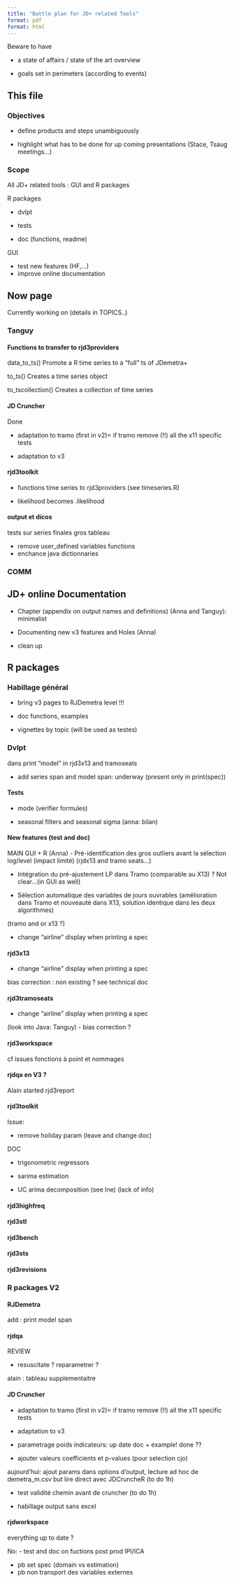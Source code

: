 ```yaml
---
title: "Battle plan for JD+ related Tools"
format: pdf
format: html 
---
```


Beware to have 

- a state of affairs / state of the art overview

- goals set in perimeters (according to events)

## This file 

### Objectives 

- define products and steps unambiguously

- highlight what has to be done for up coming presentations (Stace, Tsaug meetings...)

### Scope 

All JD+ related tools : GUI and R packages 

R packages 

- dvlpt 

- tests

- doc (functions, readme)

GUI 

- test new features (HF,...)
- improve online documentation 

## Now page

Currently working on (details in TOPICS..)

### Tanguy 

#### Functions to transfer to rjd3providers 

data_to_ts()
    Promote a R time series to a "full" ts of JDemetra+

	
to_ts()
    Creates a time series object

to_tscollection()
    Creates a collection of time series


#### JD Cruncher 

Done

- adaptation to tramo (first in v2)= if tramo remove (!!) all the x11 specific tests

- adaptation to v3

#### rjd3toolkit 

- functions time series to rjd3providers (see timeseries.R)

- likelihood becomes .likelihood

#### output et dicos 

tests sur series finales
gros tableau 

- remove user_defined variables functions
- enchance java dictionnaries 

### COMM




## JD+ online Documentation 

- Chapter (appendix on output names and definitions) (Anna and Tanguy): minimalist 

- Documenting new v3 features and Holes (Anna)

- clean up 

## R packages 

### Habillage général

- bring v3 pages to RJDemetra level !!!

- doc functions, examples 

- vignettes by topic (will be used as testes)

### Dvlpt 

dans print "model" in rjd3x13 and tramoseats 

- add series span and model span: underway
(present only in print(spec))

#### Tests

- mode (verifier formules)

- seasonal filters and seasonal sigma (anna: bilan)

#### New features (test and doc)


MAIN GUI + R
(Anna)
-	Pré-identification des gros outliers avant la sélection log/level (impact limité)
(rjdx13 and tramo seats...)

-	Intégration du pré-ajustement LP dans Tramo (comparable au X13) ? Not clear...(in GUI as well)

-	Sélection automatique des variables de jours ouvrables (amélioration dans Tramo et nouveauté dans X13, solution identique dans les deux algorithmes)

(tramo and or x13 ?)

- change "airline" display when printing a spec 

#### rjd3x13

- change "airline" display when printing a spec 

bias correction : non existing ? see technical doc

#### rjd3tramoseats 

- change "airline" display when printing a spec 

(look into Java: Tanguy)
- bias correction ?


#### rjd3workspace

cf issues fonctions à point et nommages


#### rjdqa en V3 ?

Alain started rjd3report 

#### rjd3toolkit 

Issue:

- remove holiday param (leave and change doc)

DOC

- trigonometric regressors

- sarima estimation

- UC arima decomposition (see Ine) (lack of info)

#### rjd3highfreq 

#### rjd3stl 


#### rjd3bench

#### rjd3sts 

#### rjd3revisions

### R packages V2

#### RJDemetra 

add : print model span 


#### rjdqa 

REVIEW

- resuscitate ? reparametrer ?

alain : tableau supplementaitre

#### JD Cruncher 

- adaptation to tramo (first in v2)= if tramo remove (!!) all the x11 specific tests

- adaptation to v3

- parametrage poids indicateurs: up date doc + example! done ??

- ajouter valeurs coefficients et p-values (pour selection cjo) 

aujourd'hui: ajout params dans options d'output, lecture ad hoc de demetra_m.csv
but lire direct avec JDCruncheR (to do 1h)

- test validité chemin avant de cruncher (to do 1h)

- habillage output sans excel 

#### rjdworkspace 

everything up to date ?

No: 
- test and doc on fuctions post prod IPI/ICA

- pb set spec (domain vs estimation)
- pb non transport des variables externes 








